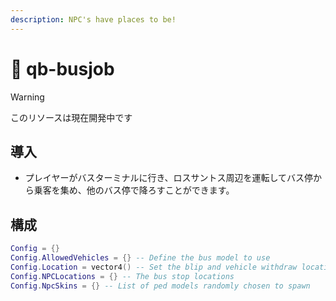 ```yaml
---
description: NPC's have places to be!
---
```


# 🚌 qb-busjob

> [!WARNING]
> このリソースは現在開発中です

## 導入

- プレイヤーがバスターミナルに行き、ロスサントス周辺を運転してバス停から乗客を集め、他のバス停で降ろすことができます。

## 構成

```lua
Config = {}
Config.AllowedVehicles = {} -- Define the bus model to use
Config.Location = vector4() -- Set the blip and vehicle withdraw location
Config.NPCLocations = {} -- The bus stop locations
Config.NpcSkins = {} -- List of ped models randomly chosen to spawn
```
